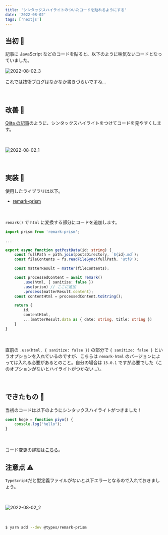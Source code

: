 ```yaml
---
title: 'シンタックスハイライトのついたコードを貼れるようにする'
date: '2022-08-02'
tags: ['nextjs']
---
```



## 当初 👶
記事に JavaScript などのコードを貼ると、以下のように味気ないコードとなっていました。

![2022-08-02_3](/images/posts/2022-08-02/2022-08-02_3.png)
　

これでは技術ブログはなかなか書きづらいですね...


　

## 改善 🔨
[Qiita の記事](https://qiita.com/motoooo_s/items/d7eb263352502458363d)のように、シンタックスハイライトをつけてコードを見やすくします。

　

![2022-08-02_1](/images/posts/2022-08-02/2022-08-02_1.png)

　
## 実装 🚜
使用したライブラリは以下。
- [remark-prism](https://www.npmjs.com/package/remark-prism)

　
　

`remark()` で `html` に変換する部分にコードを追加します。

```typescript
import prism from 'remark-prism';

...

export async function getPostData(id: string) {
    const fullPath = path.join(postsDirectory, `${id}.md`);
    const fileContents = fs.readFileSync(fullPath, 'utf8');

    const matterResult = matter(fileContents);

    const processedContent = await remark()
        .use(html, { sanitize: false })
        .use(prism) // ここに追加
        .process(matterResult.content);
    const contentHtml = processedContent.toString();

    return {
        id,
        contentHtml,
        ...(matterResult.data as { date: string, title: string })
    }
}
```

　

直前の `.use(html, { sanitize: false })` の部分で `{ sanitize: false }` というオプションを入れているのですが、こちらは `remark-html` のバージョンによっては入れる必要があるとのこと。自分の場合は `15.0.1` ですが必要でした（このオプションがないとハイライトがつかない...）。

　
## できたもの 💮
当初のコードは以下のようにシンタックスハイライトがつきました！  
```javascript
const hoge = function piyo() {
    console.log("hello");
}
```

　

コード変更の詳細は[こちら](https://github.com/moto-sbt/nextjs-blog/pull/14/files)。
　

## 注意点 ⚠
`TypeScript`だと型定義ファイルがないと以下エラーとなるので入れておきましょう。  

　

![2022-08-02_2](/images/posts/2022-08-02/2022-08-02_2.png)

　

```bash
$ yarn add --dev @types/remark-prism
```